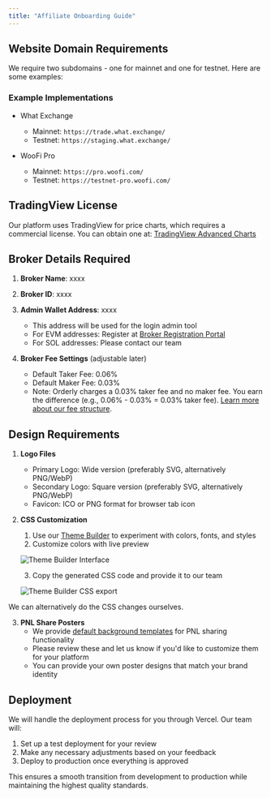 ```yaml
---
title: "Affiliate Onboarding Guide"
---
```


## Website Domain Requirements

We require two subdomains - one for mainnet and one for testnet. Here are some examples:

### Example Implementations

- What Exchange

  - Mainnet: `https://trade.what.exchange/`
  - Testnet: `https://staging.what.exchange/`

- WooFi Pro
  - Mainnet: `https://pro.woofi.com/`
  - Testnet: `https://testnet-pro.woofi.com/`

## TradingView License

Our platform uses TradingView for price charts, which requires a commercial license. You can obtain one at:
[TradingView Advanced Charts](https://www.tradingview.com/advanced-charts/)

## Broker Details Required

1. **Broker Name**: xxxx
2. **Broker ID**: xxxx
3. **Admin Wallet Address**: xxxx

   - This address will be used for the login admin tool
   - For EVM addresses: Register at [Broker Registration Portal](https://orderlynetwork.github.io/broker-registration/)
   - For SOL addresses: Please contact our team

4. **Broker Fee Settings** (adjustable later)
   - Default Taker Fee: 0.06%
   - Default Maker Fee: 0.03%
   - Note: Orderly charges a 0.03% taker fee and no maker fee. You earn the difference (e.g., 0.06% - 0.03% = 0.03% taker fee). [Learn more about our fee structure](/build-on-omnichain/user-flows/custom-fees).

## Design Requirements

1. **Logo Files**

   - Primary Logo: Wide version (preferably SVG, alternatively PNG/WebP)
   - Secondary Logo: Square version (preferably SVG, alternatively PNG/WebP)
   - Favicon: ICO or PNG format for browser tab icon

2. **CSS Customization**

   1. Use our [Theme Builder](https://storybook.orderly.network/?path=/story/package-trading-tradingpage--page&globals=theme:custom) to experiment with colors, fonts, and styles
   2. Customize colors with live preview

   ![Theme Builder Interface](/images/theme-builder.webp)

   3. Copy the generated CSS code and provide it to our team

   ![Theme Builder CSS export](/images/theme-builder-css.webp)

<Note>We can alternatively do the CSS changes ourselves.</Note>

3. **PNL Share Posters**
   - We provide [default background templates](https://github.com/OrderlyNetwork/broker-template/tree/main/public/pnl) for PNL sharing functionality
   - Please review these and let us know if you'd like to customize them for your platform
   - You can provide your own poster designs that match your brand identity

## Deployment

We will handle the deployment process for you through Vercel. Our team will:

1. Set up a test deployment for your review
2. Make any necessary adjustments based on your feedback
3. Deploy to production once everything is approved

This ensures a smooth transition from development to production while maintaining the highest quality standards.
